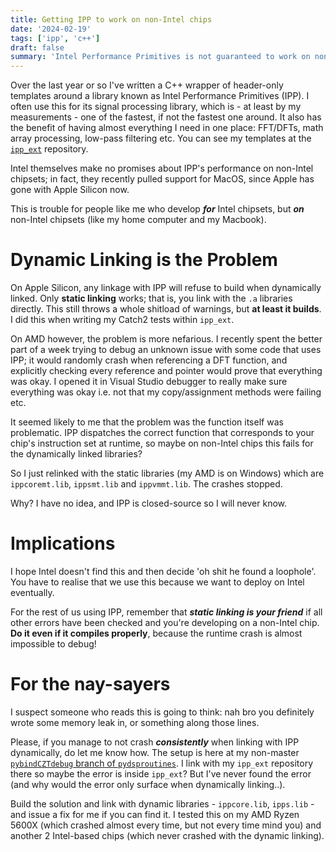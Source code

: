 ```yaml
---
title: Getting IPP to work on non-Intel chips
date: '2024-02-19'
tags: ['ipp', 'c++']
draft: false
summary: 'Intel Performance Primitives is not guaranteed to work on non-Intel chips, but there are some ways around it..'
---
```


Over the last year or so I've written a C++ wrapper of header-only templates around a library known as Intel Performance Primitives (IPP). I often use this for its signal processing library, which is - at least by my measurements - one of the fastest, if not the fastest one around. It also has the benefit of having almost everything I need in one place: FFT/DFTs, math array processing, low-pass filtering etc. You can see my templates at the [`ipp_ext`](https://github.com/icyveins7/ipp_ext) repository.

Intel themselves make no promises about IPP's performance on non-Intel chipsets; in fact, they recently pulled support for MacOS, since Apple has gone with Apple Silicon now.

This is trouble for people like me who develop ___for___ Intel chipsets, but ___on___ non-Intel chipsets (like my home computer and my Macbook).

# Dynamic Linking is the Problem 

On Apple Silicon, any linkage with IPP will refuse to build when dynamically linked. Only __static linking__ works; that is, you link with the `.a` libraries directly. This still throws a whole shitload of warnings, but __at least it builds__. I did this when writing my Catch2 tests within `ipp_ext`.

On AMD however, the problem is more nefarious. I recently spent the better part of a week trying to debug an unknown issue with some code that uses IPP; it would randomly crash when referencing a DFT function, and explicitly checking every reference and pointer would prove that everything was okay. I opened it in Visual Studio debugger to really make sure everything was okay i.e. not that my copy/assignment methods were failing etc.

It seemed likely to me that the problem was the function itself was problematic. IPP dispatches the correct function that corresponds to your chip's instruction set at runtime, so maybe on non-Intel chips this fails for the dynamically linked libraries?

So I just relinked with the static libraries (my AMD is on Windows) which are `ippcoremt.lib`, `ippsmt.lib` and `ippvmmt.lib`. The crashes stopped.

Why? I have no idea, and IPP is closed-source so I will never know.

# Implications

I hope Intel doesn't find this and then decide 'oh shit he found a loophole'. You have to realise that we use this because we want to deploy on Intel eventually.

For the rest of us using IPP, remember that ___static linking is your friend___ if all other errors have been checked and you're developing on a non-Intel chip. __Do it even if it compiles properly__, because the runtime crash is almost impossible to debug!

# For the nay-sayers

I suspect someone who reads this is going to think: nah bro you definitely wrote some memory leak in, or something along those lines.

Please, if you manage to not crash ___consistently___ when linking with IPP dynamically, do let me know how. The setup is here at my non-master [`pybindCZTdebug` branch of `pydsproutines`](https://github.com/icyveins7/pydsproutines/tree/pybindCZTdebug/pybinds/ippCZT/testCZT). I link with my `ipp_ext` repository there so maybe the error is inside `ipp_ext`? But I've never found the error (and why would the error only surface when dynamically linking..).

Build the solution and link with dynamic libraries - `ippcore.lib`, `ipps.lib` - and issue a fix for me if you can find it. I tested this on my AMD Ryzen 5600X (which crashed almost every time, but not every time mind you) and another 2 Intel-based chips (which never crashed with the dynamic linking).

